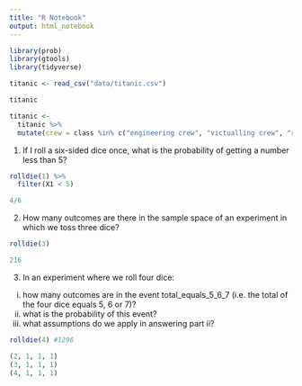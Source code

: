 ```yaml
---
title: "R Notebook"
output: html_notebook
---
```


```r
library(prob)
library(gtools)
library(tidyverse)
```

```r
titanic <- read_csv("data/titanic.csv")

titanic
```

```r
titanic <- 
  titanic %>% 
  mutate(crew = class %in% c("engineering crew", "victualling crew", "restaurant staff", "deck crew"))
```
1. If I roll a six-sided dice once, what is the probability of getting a number less than 5?

```r
rolldie(1) %>% 
  filter(X1 < 5)

4/6
```

2. How many outcomes are there in the sample space of an experiment in which we toss three dice?

```r
rolldie(3)

216
```

3. In an experiment where we roll four dice:

i. how many outcomes are in the event total_equals_5_6_7 (i.e. the total of the four dice equals 5, 6 or 7)?
ii. what is the probability of this event?
iii. what assumptions do we apply in answering part ii?

```r
rolldie(4) #1296

(2, 1, 1, 1)
(3, 1, 1, 1)
(4, 1, 1, 1)

```

